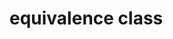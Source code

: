# equivalence class {-}

\begin{align*}
 & C\text{ is an equivalence class of }a\text{ on }A\\
\Leftrightarrow & \left[a\right]_{\sim}=C=\left\{ x\middle|\begin{cases}
a\in A\\
x\in A\\
x\sim a\\
\sim\text{ is an equivalence relation over }A\times A=A^{2}
\end{cases}\right\} \subseteq A\ne\emptyset\\
\Leftrightarrow & \left[a\right]=\left[a\right]_{\sim}=\left\{ x\middle|\begin{cases}
a\in A\\
x\in A\\
x\sim a\\
\sim\text{ is an equivalence relation on }A
\end{cases}\right\} \subseteq A\ne\emptyset\\
\Rightarrow & \left[a\right]_{\sim}=\left\{ x\middle|x\sim a\right\} \subseteq A\ne\emptyset
\end{align*}